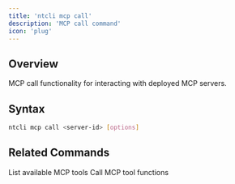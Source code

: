 ```yaml
---
title: 'ntcli mcp call'
description: 'MCP call command'
icon: 'plug'
---
```


## Overview

MCP call functionality for interacting with deployed MCP servers.

## Syntax

```bash
ntcli mcp call <server-id> [options]
```

## Related Commands

<CardGroup cols={2}>
  <Card
    title="mcp tools"
    icon="wrench"
    href="/cli/commands/mcp/tools"
  >
    List available MCP tools
  </Card>
  <Card
    title="mcp call"
    icon="phone"
    href="/cli/commands/mcp/call"
  >
    Call MCP tool functions
  </Card>
</CardGroup>
